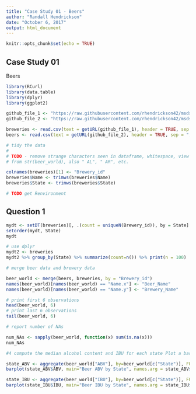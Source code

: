 ```yaml
---
title: "Case Study 01 - Beers"
author: "Randall Hendrickson"
date: "October 6, 2017"
output: html_document
---
```


```r
knitr::opts_chunk$set(echo = TRUE)
```

## Case Study 01

Beers

```r

library(RCurl)
library(data.table)
library(dplyr)
library(ggplot2)

github_file_1 <- "https://raw.githubusercontent.com/rhendrickson42/msds6306Case/master/data/Breweries.csv"
github_file_2 <- "https://raw.githubusercontent.com/rhendrickson42/msds6306Case/master/data/Beers.csv"

breweries <- read.csv(text = getURL(github_file_1), header = TRUE, sep = ",")
beers <- read.csv(text = getURL(github_file_2), header = TRUE, sep = ",")

# tidy the data
# 
# TODO - remove strange characters seen in dataframe, whitespace, view data, verify #001 Golden Amber Lager beer name
# from str(beer_world), also " AL", " AR", etc.

colnames(breweries)[1] <- "Brewery_id"
breweries$Name <- trimws(breweries$Name)
breweries$State <- trimws(breweries$State)

# TODO get Renvironment

```

## Question 1

```r

mydt <- setDT(breweries)[, .(count = uniqueN(Brewery_id)), by = State]
setorder(mydt, State)
mydt

# use dplyr
mydt2 <- breweries
mydt2 %>% group_by(State) %>% summarize(count=n()) %>% print(n = 100)

```
```r

# merge beer data and brewery data

beer_world <- merge(beers, breweries, by = "Brewery_id")
names(beer_world)[names(beer_world) == "Name.x"] <- "Beer_Name"
names(beer_world)[names(beer_world) == "Name.y"] <- "Brewery_Name"

# print first 6 observations
head(beer_world, 6)
# print last 6 observations
tail(beer_world, 6)

```

```r

# report number of NAs

num_NAs <- sapply(beer_world, function(x) sum(is.na(x)))
num_NAs

```

```r
#4 compute the median alcohol content and IBU for each state Plot a bar chart to compare

state_ABV <- aggregate(beer_world["ABV"], by=beer_world[c("State")], FUN=median, na.rm=TRUE)
barplot(state_ABV$ABV, main="Beer ABV by State", names.arg = state_ABV$State)

state_IBU <- aggregate(beer_world["IBU"], by=beer_world[c("State")], FUN=median, na.rm=TRUE)
barplot(state_IBU$IBU, main="Beer IBU by State", names.arg = state_IBU$State)


``` 



